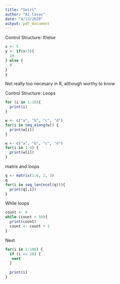 ```yaml
---
title: "Swirl"
author: "AI Casas"
date: "4/13/2020"
output: pdf_document
---
```


Control Structure: If/else
```r
x <- 5
y <- if(x>3){
  10
} else {
  0
}
y

```

Not really too necesary in R, although worthy to know

Control Structure: Loops
```r
for (i in 1:10){
  print(i)
}
```

```r
w <- c("a", "b", "c", "d")
for(i in seq_along(w)) {
  print(w[i])
}
```
```r
w <- c("a", "b", "c", "d")
for(i in 1:4) {
  print(w[i])
}
```

matrix and loops

```r
q <- matrix(1:6, 2, 3)
q
for(i in seq_len(ncol(q))){
  print(q[,i])
}
```

While loops 

```r
count <- 0
while (count < 10){
  print(count)
  count <- count + 1
}
```

Next 

```r
for(i in 1:100) {
  if (i <= 20) {
   next
  }
  
  print(i)
}
```

